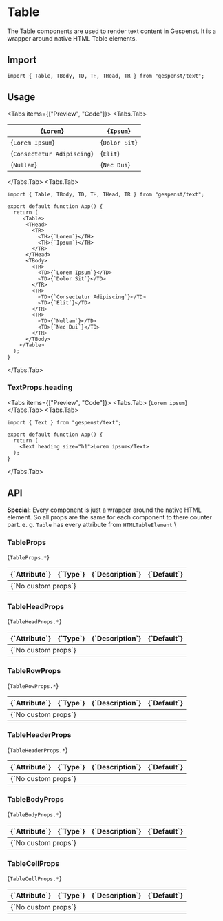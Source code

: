 
# Table

The Table components are used to render text content in Gespenst. It is a
wrapper around native HTML Table elements.

## Import

```tsx
import { Table, TBody, TD, TH, THead, TR } from "gespenst/text";
```

## Usage

<Tabs items={["Preview", "Code"]}>
  <Tabs.Tab>
    <Card>
    <Table>
        <THead>
          <TR>
            <TH>{`Lorem`}</TH>
            <TH>{`Ipsum`}</TH>
          </TR>
        </THead>
        <TBody>
          <TR>
            <TD>{`Lorem Ipsum`}</TD>
            <TD>{`Dolor Sit`}</TD>
          </TR>
          <TR>
            <TD>{`Consectetur Adipiscing`}</TD>
            <TD>{`Elit`}</TD>
          </TR>
          <TR>
            <TD>{`Nullam`}</TD>
            <TD>{`Nec Dui`}</TD>
          </TR>
        </TBody>
      </Table>
    </Card>
  </Tabs.Tab>
  <Tabs.Tab>
```tsx
import { Table, TBody, TD, TH, THead, TR } from "gespenst/text";

export default function App() {
  return (
     <Table>
      <THead>
        <TR>
          <TH>{`Lorem`}</TH>
          <TH>{`Ipsum`}</TH>
        </TR>
      </THead>
      <TBody>
        <TR>
          <TD>{`Lorem Ipsum`}</TD>
          <TD>{`Dolor Sit`}</TD>
        </TR>
        <TR>
          <TD>{`Consectetur Adipiscing`}</TD>
          <TD>{`Elit`}</TD>
        </TR>
        <TR>
          <TD>{`Nullam`}</TD>
          <TD>{`Nec Dui`}</TD>
        </TR>
      </TBody>
    </Table>
  );
}
 ```
  </Tabs.Tab>
</Tabs>

### TextProps.heading

<Tabs items={["Preview", "Code"]}>
  <Tabs.Tab>
    <Text heading size="h1">
      {`Lorem ipsum`}
    </Text>
  </Tabs.Tab>
  <Tabs.Tab>
```tsx
import { Text } from "gespenst/text";

export default function App() {
  return (
    <Text heading size="h1">Lorem ipsum</Text>
  );
}
 ```
  </Tabs.Tab>
</Tabs>

## API

**Special:** Every component is just a wrapper around the native HTML element.
So all props are the same for each component to there counter part. e. g.
`Table` has every attribute from `HTMLTableElement` \

### TableProps

<Text large className="mt-2">{`TableProps.*`}</Text>

<div className="mx-2">
  <Table>
    <THead>
      <TR>
        <TH className="border-transparent">{`Attribute`}</TH>
        <TH className="border-transparent">{`Type`}</TH>
        <TH className="border-transparent">{`Description`}</TH>
        <TH className="border-transparent">{`Default`}</TH>
      </TR>
    </THead>
    <TBody>
      <TR>
        <TD colSpan="4" className="border-transparent">{`No custom props`}</TD>
      </TR>
    </TBody>
  </Table>
</div>

### TableHeadProps

<Text large className="mt-2">{`TableHeadProps.*`}</Text>

<div className="mx-2">
  <Table>
    <THead>
      <TR>
        <TH className="border-transparent">{`Attribute`}</TH>
        <TH className="border-transparent">{`Type`}</TH>
        <TH className="border-transparent">{`Description`}</TH>
        <TH className="border-transparent">{`Default`}</TH>
      </TR>
    </THead>
    <TBody>
      <TR>
        <TD colSpan="4" className="border-transparent">{`No custom props`}</TD>
      </TR>
    </TBody>
  </Table>
</div>

### TableRowProps

<Text large className="mt-2">{`TableRowProps.*`}</Text>

<div className="mx-2">
  <Table>
    <THead>
      <TR>
        <TH className="border-transparent">{`Attribute`}</TH>
        <TH className="border-transparent">{`Type`}</TH>
        <TH className="border-transparent">{`Description`}</TH>
        <TH className="border-transparent">{`Default`}</TH>
      </TR>
    </THead>
    <TBody>
      <TR>
        <TD colSpan="4" className="border-transparent">{`No custom props`}</TD>
      </TR>
    </TBody>
  </Table>
</div>

### TableHeaderProps

<Text large className="mt-2">{`TableHeaderProps.*`}</Text>

<div className="mx-2">
  <Table>
    <THead>
      <TR>
        <TH className="border-transparent">{`Attribute`}</TH>
        <TH className="border-transparent">{`Type`}</TH>
        <TH className="border-transparent">{`Description`}</TH>
        <TH className="border-transparent">{`Default`}</TH>
      </TR>
    </THead>
    <TBody>
      <TR>
        <TD colSpan="4" className="border-transparent">{`No custom props`}</TD>
      </TR>
    </TBody>
  </Table>
</div>

### TableBodyProps

<Text large className="mt-2">{`TableBodyProps.*`}</Text>

<div className="mx-2">
  <Table>
    <THead>
      <TR>
        <TH className="border-transparent">{`Attribute`}</TH>
        <TH className="border-transparent">{`Type`}</TH>
        <TH className="border-transparent">{`Description`}</TH>
        <TH className="border-transparent">{`Default`}</TH>
      </TR>
    </THead>
    <TBody>
      <TR>
        <TD colSpan="4" className="border-transparent">{`No custom props`}</TD>
      </TR>
    </TBody>
  </Table>
</div>

### TableCellProps

<Text large className="mt-2">{`TableCellProps.*`}</Text>

<div className="mx-2">
  <Table>
    <THead>
      <TR>
        <TH className="border-transparent">{`Attribute`}</TH>
        <TH className="border-transparent">{`Type`}</TH>
        <TH className="border-transparent">{`Description`}</TH>
        <TH className="border-transparent">{`Default`}</TH>
      </TR>
    </THead>
    <TBody>
      <TR>
        <TD colSpan="4" className="border-transparent">{`No custom props`}</TD>
      </TR>
    </TBody>
  </Table>
</div>
